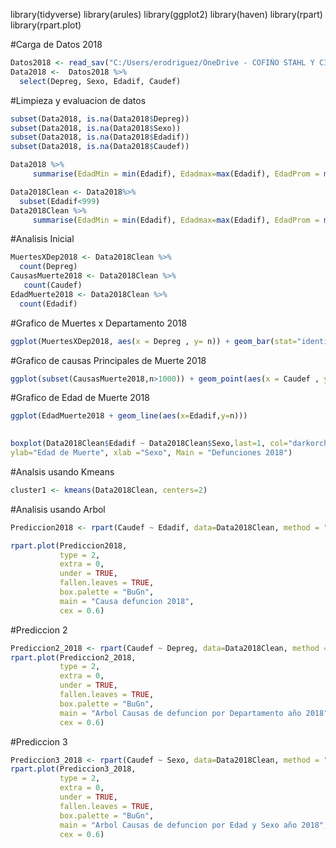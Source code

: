 library(tidyverse)
library(arules)
library(ggplot2)
library(haven)
library(rpart)
library(rpart.plot)

#Carga de Datos 2018

```r
Datos2018 <- read_sav("C:/Users/erodriguez/OneDrive - COFIÑO STAHL Y CIA, S.A/Documents/Personal Data/Maestira USAC/Cuarto Trimestre/Introduccion a la Mineria de Datos/Proyecto/201911291520069Odm3oxU9mTY58hkborwzylm7MJop05q.sav")
Data2018 <-  Datos2018 %>%
  select(Depreg, Sexo, Edadif, Caudef)
```
#Limpieza y evaluacion de datos

```r
subset(Data2018, is.na(Data2018$Depreg))
subset(Data2018, is.na(Data2018$Sexo))
subset(Data2018, is.na(Data2018$Edadif))
subset(Data2018, is.na(Data2018$Caudef))
```
```r
Data2018 %>%
     summarise(EdadMin = min(Edadif), Edadmax=max(Edadif), EdadProm = mean(Edadif))
```
```r
Data2018Clean <- Data2018%>%
  subset(Edadif<999)
Data2018Clean %>%
     summarise(EdadMin = min(Edadif), Edadmax=max(Edadif), EdadProm = mean(Edadif), EdadMedia = median(Edadif))
```

#Analisis Inicial
```r
MuertesXDep2018 <- Data2018Clean %>%
  count(Depreg)
CausasMuerte2018 <- Data2018Clean %>%
   count(Caudef)
EdadMuerte2018 <- Data2018Clean %>%
  count(Edadif)
```
#Grafico de Muertes x Departamento 2018

```r
ggplot(MuertesXDep2018, aes(x = Depreg , y= n)) + geom_bar(stat="identity", fill="red", alpha=.6, width=.4) + labs(x="Departamento",y= "Frecuencia") 
```
#Grafico de causas Principales de Muerte 2018

```r
ggplot(subset(CausasMuerte2018,n>1000)) + geom_point(aes(x = Caudef , y= n))
```
#Grafico de Edad de Muerte 2018

```r

ggplot(EdadMuerte2018 + geom_line(aes(x=Edadif,y=n)))
       
```


```r
boxplot(Data2018Clean$Edadif ~ Data2018Clean$Sexo,last=1, col="darkorchid1",
ylab="Edad de Muerte", xlab ="Sexo", Main = "Defunciones 2018")
```
#Analsis usando Kmeans

```r
cluster1 <- kmeans(Data2018Clean, centers=2)
```
#Analisis usando Arbol

```r

Prediccion2018 <- rpart(Caudef ~ Edadif, data=Data2018Clean, method = "class")

rpart.plot(Prediccion2018,
           type = 2,
           extra = 0,  
           under = TRUE,  
           fallen.leaves = TRUE,  
           box.palette = "BuGn",  
           main = "Causa defuncion 2018",
           cex = 0.6)  

```

#Prediccion 2

```r
Prediccion2_2018 <- rpart(Caudef ~ Depreg, data=Data2018Clean, method = "class")
rpart.plot(Prediccion2_2018,
           type = 2,
           extra = 0,  
           under = TRUE,  
           fallen.leaves = TRUE,  
           box.palette = "BuGn",  
           main = "Arbol Causas de defuncion por Departamento año 2018",
           cex = 0.6)  
```
#Prediccion 3

```r
Prediccion3_2018 <- rpart(Caudef ~ Sexo, data=Data2018Clean, method = "class")
rpart.plot(Prediccion3_2018,
           type = 2,
           extra = 0,  
           under = TRUE,  
           fallen.leaves = TRUE,  
           box.palette = "BuGn",  
           main = "Arbol Causas de defuncion por Edad y Sexo año 2018",
           cex = 0.6)  
```


